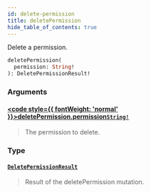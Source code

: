 ```yaml
---
id: delete-permission
title: deletePermission
hide_table_of_contents: true
---
```








Delete a permission.

```graphql
deletePermission(
  permission: String!
): DeletePermissionResult!
```


### Arguments

#### [<code style={{ fontWeight: 'normal' }}>deletePermission.<b>permission</b></code>](#)<Bullet />[`String!`](/docs/v1/directory-api-reference/schema/common/scalars/string) <Badge class="secondary" text="non-null"/> <Badge class="secondary" text="scalar"/> <Badge class="secondary" text="common"/>
> The permission to delete.
> 

### Type

#### [`DeletePermissionResult`](/docs/v1/directory-api-reference/schema/permissions/objects/delete-permission-result) <Badge class="secondary" text="object"/> <Badge class="secondary" text="permissions"/>
> Result of the deletePermission mutation.
> 





